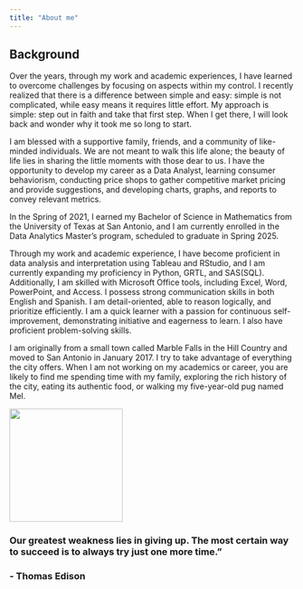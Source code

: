 ```yaml
---
title: "About me"
---
```


## Background

Over the years, through my work and academic experiences, I have learned to overcome challenges by focusing on aspects within my control. I recently realized that there is a difference between simple and easy: simple is not complicated, while easy means it requires little effort. My approach is simple: step out in faith and take that first step. When I get there, I will look back and wonder why it took me so long to start.

I am blessed with a supportive family, friends, and a community of like-minded individuals. We are not meant to walk this life alone; the beauty of life lies in sharing the little moments with those dear to us. I have the opportunity to develop my career as a Data Analyst, learning consumer behaviorism, conducting price shops to gather competitive market pricing and provide suggestions, and developing charts, graphs, and reports to convey relevant metrics.

In the Spring of 2021, I earned my Bachelor of Science in Mathematics from the University of Texas at San Antonio, and I am currently enrolled in the Data Analytics Master's program, scheduled to graduate in Spring 2025.

Through my work and academic experience, I have become proficient in data analysis and interpretation using Tableau and RStudio, and I am currently expanding my proficiency in Python, GRTL, and SAS(SQL). Additionally, I am skilled with Microsoft Office tools, including Excel, Word, PowerPoint, and Access. I possess strong communication skills in both English and Spanish. I am detail-oriented, able to reason logically, and prioritize efficiently. I am a quick learner with a passion for continuous self-improvement, demonstrating initiative and eagerness to learn. I also have proficient problem-solving skills.

I am originally from a small town called Marble Falls in the Hill Country and moved to San Antonio in January 2017. I try to take advantage of everything the city offers. When I am not working on my academics or career, you are likely to find me spending time with my family, exploring the rich history of the city, eating its authentic food, or walking my five-year-old pug named Mel.

![](Jramirez.jpeg){width="200"}

### **Our greatest weakness lies in giving up. The most certain way to succeed is to always try just one more time."**

### - Thomas Edison
